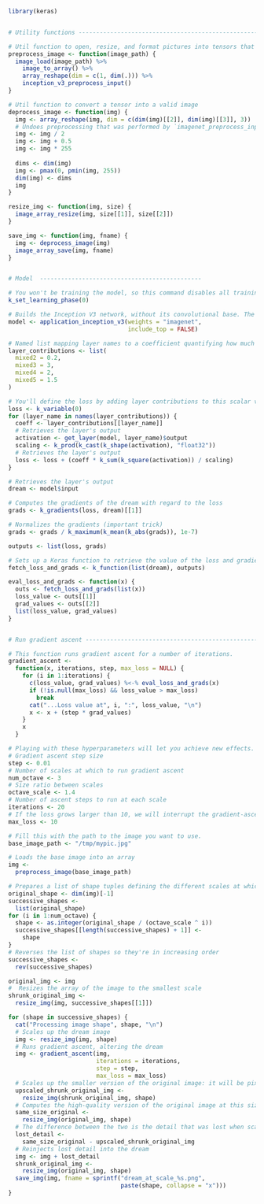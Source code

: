 
```r
library(keras)


# Utility functions -------------------------------------------------------

# Util function to open, resize, and format pictures into tensors that Inception V3 can process
preprocess_image <- function(image_path) {
  image_load(image_path) %>%
    image_to_array() %>%
    array_reshape(dim = c(1, dim(.))) %>%
    inception_v3_preprocess_input()
}

# Util function to convert a tensor into a valid image
deprocess_image <- function(img) {
  img <- array_reshape(img, dim = c(dim(img)[[2]], dim(img)[[3]], 3))
  # Undoes preprocessing that was performed by `imagenet_preprocess_input`
  img <- img / 2
  img <- img + 0.5
  img <- img * 255
  
  dims <- dim(img)
  img <- pmax(0, pmin(img, 255))
  dim(img) <- dims
  img
}

resize_img <- function(img, size) {
  image_array_resize(img, size[[1]], size[[2]])
}

save_img <- function(img, fname) {
  img <- deprocess_image(img)
  image_array_save(img, fname)
}


# Model  ----------------------------------------------

# You won't be training the model, so this command disables all training-specific operations.
k_set_learning_phase(0)

# Builds the Inception V3 network, without its convolutional base. The model will be loaded with pretrained ImageNet weights.
model <- application_inception_v3(weights = "imagenet",
                                  include_top = FALSE)

# Named list mapping layer names to a coefficient quantifying how much the layer's activation contributes to the loss you'll seek to maximize. Note that the layer names are hardcoded in the built-in Inception V3 application. You can list all layer names using `summary(model)`.
layer_contributions <- list(
  mixed2 = 0.2,
  mixed3 = 3,
  mixed4 = 2,
  mixed5 = 1.5
)

# You'll define the loss by adding layer contributions to this scalar variable
loss <- k_variable(0)
for (layer_name in names(layer_contributions)) {
  coeff <- layer_contributions[[layer_name]]
  # Retrieves the layer's output
  activation <- get_layer(model, layer_name)$output
  scaling <- k_prod(k_cast(k_shape(activation), "float32"))
  # Retrieves the layer's output
  loss <- loss + (coeff * k_sum(k_square(activation)) / scaling)
}

# Retrieves the layer's output
dream <- model$input

# Computes the gradients of the dream with regard to the loss
grads <- k_gradients(loss, dream)[[1]]

# Normalizes the gradients (important trick)
grads <- grads / k_maximum(k_mean(k_abs(grads)), 1e-7)

outputs <- list(loss, grads)

# Sets up a Keras function to retrieve the value of the loss and gradients, given an input image
fetch_loss_and_grads <- k_function(list(dream), outputs)

eval_loss_and_grads <- function(x) {
  outs <- fetch_loss_and_grads(list(x))
  loss_value <- outs[[1]]
  grad_values <- outs[[2]]
  list(loss_value, grad_values)
}


# Run gradient ascent -----------------------------------------------------

# This function runs gradient ascent for a number of iterations.
gradient_ascent <-
  function(x, iterations, step, max_loss = NULL) {
    for (i in 1:iterations) {
      c(loss_value, grad_values) %<-% eval_loss_and_grads(x)
      if (!is.null(max_loss) && loss_value > max_loss)
        break
      cat("...Loss value at", i, ":", loss_value, "\n")
      x <- x + (step * grad_values)
    }
    x
  }

# Playing with these hyperparameters will let you achieve new effects.
# Gradient ascent step size
step <- 0.01
# Number of scales at which to run gradient ascent
num_octave <- 3
# Size ratio between scales
octave_scale <- 1.4
# Number of ascent steps to run at each scale
iterations <- 20
# If the loss grows larger than 10, we will interrupt the gradient-ascent process to avoid ugly artifacts.
max_loss <- 10

# Fill this with the path to the image you want to use.
base_image_path <- "/tmp/mypic.jpg"

# Loads the base image into an array
img <-
  preprocess_image(base_image_path)

# Prepares a list of shape tuples defining the different scales at which to run gradient ascent
original_shape <- dim(img)[-1]
successive_shapes <-
  list(original_shape)
for (i in 1:num_octave) {
  shape <- as.integer(original_shape / (octave_scale ^ i))
  successive_shapes[[length(successive_shapes) + 1]] <-
    shape
}
# Reverses the list of shapes so they're in increasing order
successive_shapes <-
  rev(successive_shapes)

original_img <- img
#  Resizes the array of the image to the smallest scale
shrunk_original_img <-
  resize_img(img, successive_shapes[[1]])

for (shape in successive_shapes) {
  cat("Processing image shape", shape, "\n")
  # Scales up the dream image
  img <- resize_img(img, shape)
  # Runs gradient ascent, altering the dream
  img <- gradient_ascent(img,
                         iterations = iterations,
                         step = step,
                         max_loss = max_loss)
  # Scales up the smaller version of the original image: it will be pixellated
  upscaled_shrunk_original_img <-
    resize_img(shrunk_original_img, shape)
  # Computes the high-quality version of the original image at this size
  same_size_original <-
    resize_img(original_img, shape)
  # The difference between the two is the detail that was lost when scaling up
  lost_detail <-
    same_size_original - upscaled_shrunk_original_img
  # Reinjects lost detail into the dream
  img <- img + lost_detail
  shrunk_original_img <-
    resize_img(original_img, shape)
  save_img(img, fname = sprintf("dream_at_scale_%s.png",
                                paste(shape, collapse = "x")))
}
```

